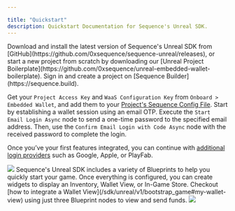 ---

title: "Quickstart"
description: Quickstart Documentation for Sequence's Unreal SDK.
---

<Steps>
  <Step title="Install the Unreal SDK">
Download and install the latest version of Sequence's Unreal SDK from [GitHub](https://github.com/0xsequence/sequence-unreal/releases), or start a new project from scratch
by downloading our [Unreal Project Boilerplate](https://github.com/0xsequence/unreal-embedded-wallet-boilerplate).

  </Step>
  <Step title="Configure the SDK">
Sign in and create a project on [Sequence Builder](https://sequence.build).

Get your `Project Access Key` and `WaaS Configuration Key` from `Onboard > Embedded Wallet`,
and add them to your [Project's Sequence Config File](/sdk/unreal/v1/configuration).
  </Step>
  <Step title="Integrate E-Mail Login">
Start by establishing a wallet session using an email OTP. Execute the `Start Email Login Async` node to send a
one-time password to the specified email address. Then, use the `Confirm Email Login with Code Async` node with the
received password to complete the login.

Once you’ve your first features integrated, you can continue with [additional login providers](/sdk/unreal/v1/authentication)
such as Google, Apple, or PlayFab.

<Frame caption="Email Otp">
    <img src="/images/unreal/v1/email_otp.png" />
</Frame>
  </Step>
    <Step title="Test Sequence's Features">
Sequence's Unreal SDK includes a variety of Blueprints to help you quickly start your game.
Once everything is configured, you can create widgets to display an Inventory, Wallet View, or In-Game Store.
Checkout [how to integrate a Wallet View](/sdk/unreal/v1/bootstrap_game#my-wallet-view) using just three Blueprint nodes to view and send funds.

<Frame caption="Feature Wallet Demo">
    <img src="/images/unreal/v1/feature_wallet_demo.gif" />
</Frame>

  </Step>
</Steps>
